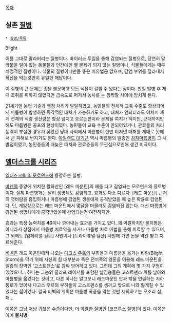 [[목차]]
== 실존 [[질병]] ==
 * [[질병/목록]]

Blight

이름 그대로 말라버리는 질병이다. 바이러스 투입을 통해 감염되는 질병으로, 당연히 말라붙을 일이 없는 동물들과 인간에겐 별 문제가 되지 않는 질병이나, 식물들에게는 매우 치명적인 질병이다. 식물의 질병이니만큼 좋은 치유법은 없으며, 감염 부위를 잘라내서 확산을 막는것만이 유일한 해답이다.

이 질병의 큰 문제는 종을 불문하고 모든 식물이 걸릴 수 있다는 점이다. 만일 발병 후 제 때 조취를 취하지 않았다면 급속도로 퍼져서 농사를 눈 깜짝할 사이에 망치게 된다.

21세기엔 농업 기술과 행정 처리가 발달하였고, 농민들의 전체적 교육 수준도 향상되어서 마름병이 발생하면 즉각적인 대처가 가능하기도 하고, 대처가 안되더라도 어차피 세계 전체의 식량 생산량은 항상 넘치고 흐르는편이라 문제될 여지가 적지만, 근대까지만 해도 마름병은 공포의 현상이였다. 농민들이 교육 수준이 안되어있거나, 관료들의 처리 능력이 부실한 경우가 잦았던 당대 사회에서 마름병이 한번 터지면 대처를 제대로 못해서 큰 피해로 번지기도 한다. [[아일랜드 대기근]] 역시 마름병의 일종인 [[감자마름병]]이 그 시발점이였고, 농민층들의 때늦은 대처와 관료층들의 무관심으로인해 생긴 비극이다.

== [[엘더스크롤 시리즈]] ==
[[엘더스크롤 3: 모로윈드]]에 등장하는 질병.

[[바덴펠]] 중앙에 위치한 활화산인 [레드 마운틴]의 재를 타고 감염되는 모로윈드의 풍토병이다. 실제 마름병과는 달리 생명체도 감염되고, 효과도 다소 다르다. [레드 마운틴] 근처의 잿바람을 흡입하거나 마름병에 감염된 생물에게 공격받았을 때 높은 확률로 감염된다. 단, 게임상으로는 레드 마운틴에서 몇달을 머물러도 감염되진 않는다. 대신 마름병에 감염된 생명체에게 공격받았을때 감염되는건 여전하지만.

효과는 특정 능력치를 '''40'''이나 깎아내는 효과를 가지고 있다. 꽤 악랄하지만 불치병은 아니라서 상점에서 마름병 치료약을 사거나 마름병 치료 마법을 통해 치료할 수 있으며, 그 외에도 [임페리얼 컬트] 사원이나 [트라이뷰널 템플] 사원에 가면 돈을 약간 받고 치료해준다.

[[비벡]]은 레드 마운틴에서 나오는 [[다고스 우르]]의 부하들과 마름병을 옮기는 바람(Blight Storm)을 막기 위해 자신의 힘 대부분과 죽은 던머족의 영혼을 이용해 레드 마운틴을 일종의 장벽인 '고스트펜스'로 감싸 방어하고 있다. 그런데 그의 계획에 몇 가지 구멍이 있었으니... 하나는 그놈의 클리프 레이서를 포함한 날짐승들은 고스트펜스 위를 날아와 마름병을 옮겼다는 것이고, 다른 하나는 알고보니 레드마운틴 안과 밖을 연결하는 지하통로가 있어서 다고스 우르의 부하들이 고스트펜스를 생까고 밖으로 나와 활개칠 수 있었다는 점이었다. 결국 비벡의 계획은 마름병 폭풍을 막는 것만 제외하고는 모조리 실패...

이쪽은 그냥 저냥 귀찮은 수준이다만, 더 악랄한 질병인 [코프루스 질병]이 있다. 이쪽은 아예 '''불치병'''.
